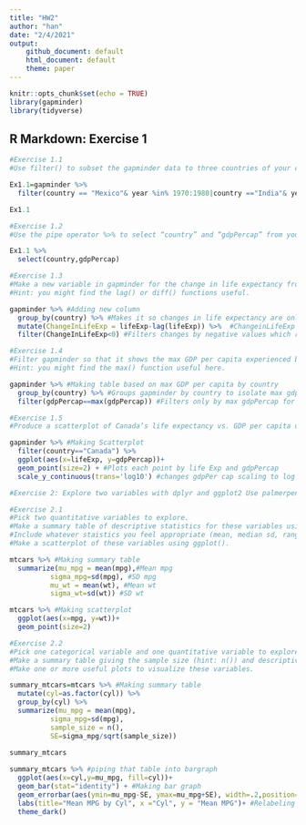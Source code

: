 ```yaml
---
title: "HW2"
author: "han"
date: "2/4/2021"
output:
    github_document: default
    html_document: default
    theme: paper
---
```


```r
knitr::opts_chunk$set(echo = TRUE)
library(gapminder)
library(tidyverse)
```

## R Markdown: Exercise 1

```r
#Exercise 1.1
#Use filter() to subset the gapminder data to three countries of your choice in the 1970’s.

Ex1.1=gapminder %>% 
  filter(country == "Mexico"& year %in% 1970:1980|country =="India"& year %in% 1970:1980|country =="China" & year %in% 1970:1980)

Ex1.1

#Exercise 1.2
#Use the pipe operator %>% to select “country” and “gdpPercap” from your filtered dataset in 1.1.

Ex1.1 %>% 
  select(country,gdpPercap)

#Exercise 1.3
#Make a new variable in gapminder for the change in life expectancy from the previous measurement. Filter this table to show all of the entries that have experienced a drop in life expectancy.
#Hint: you might find the lag() or diff() functions useful.

gapminder %>% #Adding new column
  group_by(country) %>% #Makes it so changes in life expectancy are only measured by country
  mutate(ChangeInLifeExp = lifeExp-lag(lifeExp)) %>%  #ChangeinLifeExp is the current row - previous row
  filter(ChangeInLifeExp<0) #Filters changes by negative values which represents decrease in life expectancy

#Exercise 1.4
#Filter gapminder so that it shows the max GDP per capita experienced by each country.
#Hint: you might find the max() function useful here.

gapminder %>% #Making table based on max GDP per capita by country
  group_by(country) %>% #Groups gapminder by country to isolate max gdpPer cap for each country
  filter(gdpPercap==max(gdpPercap)) #Filters only by max gdpPercap for each country

#Exercise 1.5
#Produce a scatterplot of Canada’s life expectancy vs. GDP per capita using ggplot2, without defining a new variable. That is, after filtering the gapminder data set, pipe it directly into the ggplot() function. In your plot, put GDP per capita on a log scale.

gapminder %>% #Making Scatterplot
  filter(country=="Canada") %>% 
  ggplot(aes(x=lifeExp, y=gdpPercap))+
  geom_point(size=2) + #Plots each point by life Exp and gdpPercap
  scale_y_continuous(trans='log10') #changes gdpPer cap scaling to log scale

#Exercise 2: Explore two variables with dplyr and ggplot2 Use palmerpenguins::penguins or another dataset of your choice. (Check out a dataset from the datasets R package if you want!)

#Exercise 2.1
#Pick two quantitative variables to explore.
#Make a summary table of descriptive statistics for these variables using summarize().
#Include whatever staistics you feel appropriate (mean, median sd, range, etc.).
#Make a scatterplot of these variables using ggplot().

mtcars %>% #Making summary table
  summarize(mu_mpg = mean(mpg),#Mean mpg
          sigma_mpg=sd(mpg), #SD mpg
          mu_wt = mean(wt), #Mean wt
          sigma_wt=sd(wt)) #SD wt

mtcars %>% #Making scatterplot
  ggplot(aes(x=mpg, y=wt))+
  geom_point(size=2)

#Exercise 2.2
#Pick one categorical variable and one quantitative variable to explore.
#Make a summary table giving the sample size (hint: n()) and descriptive statistics for the quantitative variable by group.
#Make one or more useful plots to visualize these variables.

summary_mtcars=mtcars %>% #Making summary table
  mutate(cyl=as.factor(cyl)) %>% 
  group_by(cyl) %>% 
  summarize(mu_mpg = mean(mpg),
          sigma_mpg=sd(mpg),
          sample_size = n(),
          SE=sigma_mpg/sqrt(sample_size))
  
summary_mtcars

summary_mtcars %>% #piping that table into bargraph
  ggplot(aes(x=cyl,y=mu_mpg, fill=cyl))+
  geom_bar(stat="identity") + #Making bar graph
  geom_errorbar(aes(ymin=mu_mpg-SE, ymax=mu_mpg+SE), width=.2,position=position_dodge(.9))+ #Making error bars
  labs(title="Mean MPG by Cyl", x ="Cyl", y = "Mean MPG")+ #Relabeling
  theme_dark() 

  
```
